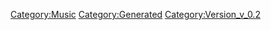 {{Music
 |Name=MY FRIENDS
 |ID=93
 |Cov=91
 |Cd=1
 |Nam=90
 |Div=90
 |Ma=3
 |SerieId=3
 |SerieLogoId=3
 |WavId=91
 |VariationId=0
 |Dsc=90
 |Strt=10
 |ValkyrieBattle=1
 |ValkyrieIntro=1
 |ValkyrieIntroSky=1
 |DivaSolo=1
 |DivaMulti=1
 |Exp=3
 |OfficialName=MY FRIENDS
 |VocalName=Fire Bomber
 |Description=作品：マクロス7<br /><br />歌手：Fire Bomber<br /><br />作詞：M.MEG<br />作曲：川野美紀
 |StoryTitle=「歌いたいときに歌うんじゃないの？」
 |StoryDesc=女性ボーカルとしてFire Bomberに参加したミレーヌ。<br />最初はバサラの態度に納得できず、度々衝突していた。<br /><br />後に理解を深め、お互いを認め合うバサラとミレーヌ。<br />更にガムリンとの出会いを経たことで、彼女の心は<br />2人の異性の間で大きく揺れ動くことになる。
 |BuyURL=http://recochoku.jp/song/S14204280/single?ds=34294998
 |BannerId=2
 |AnmStoreURL=https://anime.dmkt-sp.jp/animestore/ci_pc?workId=20597
}}
[[Category:Music]]
[[Category:Generated]]
[[Category:Version_v_0.2]]
